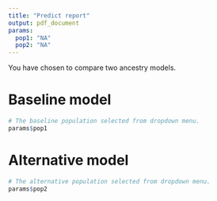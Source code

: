 ```yaml
---
title: "Predict report"
output: pdf_document
params:
  pop1: "NA"
  pop2: "NA"
---
```


You have chosen to compare two ancestry models.


# Baseline model

```r
# The baseline population selected from dropdown menu.
params$pop1

```

# Alternative model
```r
# The alternative population selected from dropdown menu.
params$pop2

```

